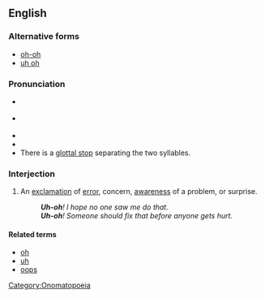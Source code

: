 ==English==

===Alternative forms===
* [[oh-oh]]
* [[uh oh]]

===Pronunciation===
* {{a|US}} {{IPA|/ˈʌ̆ʔ˦oʊ˨/}}
* {{a|RP}} {{IPA|/ˈʌ̆ʔ˦əʊ˨/}}
* {{audio|en-us-uh-oh.ogg|Audio (US)}}
* {{audio|Uh-oh.ogg|Audio (UK)}}
*There is a [[glottal stop]] separating the two syllables.

===Interjection===
{{en-intj|pos=[[uh]]-[[oh]]}}

# An [[exclamation]] of [[error]], concern, [[awareness]] of a problem, or surprise.
#: '''''Uh-oh'''!  I hope no one saw me do that.''
#: '''''Uh-oh'''!  Someone should fix that before anyone gets hurt.''

====Related terms====
* [[oh]]
* [[uh]]
* [[oops]]

[[Category:Onomatopoeia]]